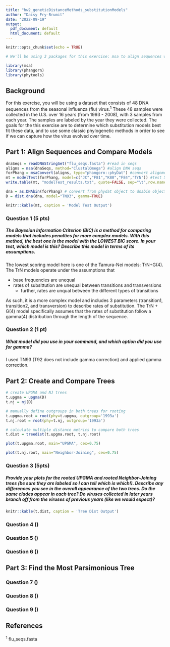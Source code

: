 ```yaml
---
title: "hw2_geneticDistanceMethods_substitutionModels"
author: "Daisy Fry-Brumit"
date: "2022-09-19"
output:
  pdf_document: default
  html_document: default
---
```


```r
knitr::opts_chunk$set(echo = TRUE)

# We'll be using 3 packages for this exercise: msa to align sequences with Clustal-O, phangorn to perform model testing and distance calculations, and phytools to perform bootstrapping. You should already have all 3 of these installed from the last exercise, so all you need to do is load them. There are 2 additional packages we'll use to make the very last plot, but you do not need them yet.

library(msa)
library(phangorn)
library(phytools)
```

## Background

For this exercise, you will be using a dataset that consists of 48 DNA sequences from the seasonal influenza (flu) virus.^1^ These 48 samples were collected in the U.S. over 16 years (from 1993 - 2008), with 3 samples from each year. The samples are labeled by the year they were collected. The goals for the this exercise are to determine which substitution models best fit these data, and to use some classic phylogenetic methods in order to see if we can capture how the virus evolved over time.

## Part 1: Align Sequences and Compare Models

```r
dnaSeqs = readDNAStringSet("flu_seqs.fasta") #read in seqs
aligns = msa(dnaSeqs, method="ClustalOmega") #align DNA seqs
forPhang = msaConvert(aligns, type="phangorn::phyDat") #convert alignment so phangorn can use
mt = modelTest(forPhang, model=c("JC","F81","K80","F84","TrN")) #test 5 models against the data
write.table(mt, "modelTest_results.txt", quote=FALSE, sep="\t",row.names=FALSE, col.names=TRUE) # summarize results, output to .txt for easy viewing

dna = as.DNAbin(forPhang) # convert from phydat object to dnabin object
D = dist.dna(dna, model="TN93", gamma=TRUE)
```

```r
knitr::kable(mt, caption = 'Model Test Output')
```

### Question 1 (5 pts)

##### The Bayesian Information Criterion (BIC) is a method for comparing models that includes penalties for more complex models. With this method, the best one is the model with the LOWEST BIC score. In your test, which model is this? Describe this model in terms of its assumptions.

The lowest scoring model here is one of the Tamura-Nei models: TrN+G(4). The TrN models operate under the assumptions that 

* base frequencies are unequal
* rates of subsittution are unequal between transitions and transversions
  + further, rates are unqual between the different types of transitions
  
As such, it is a more complex model and includes 3 parameters (transition1, transition2, and transversion) to describe rates of substitution. The TrN + G(4) model specifically assumes that the rates of substitution follow a gamma(4) distribution through the length of the sequence.

### Question 2 (1 pt)

##### What model did you use in your command, and which option did you use for gamma?

I used TN93 (T92 does not include gamma correction) and applied gamma correction.

## Part 2: Create and Compare Trees

```r
# create UPGMA and NJ trees
t.upgma = upgma(D) 
t.nj = nj(D)

# manually define outgroups in both trees for rooting
t.upgma.root = root(phy=t.upgma, outgroup='1993a')
t.nj.root = root(phy=t.nj, outgroup='1993a')

# calculate multiple distance metrics to compare both trees
t.dist = treedist(t.upgma.root, t.nj.root)
```

```r
plot(t.upgma.root, main="UPGMA", cex=0.75)
```
```r
plot(t.nj.root, main="Neighbor-Joining", cex=0.75)
```
### Question 3 (5pts)

##### Provide your plots for the rooted UPGMA and rooted Neighbor-Joining trees (be sure they are labeled so I can tell which is which!). Describe any differences you see in the overall appearance of the two trees. Do the same clades appear in each tree? Do viruses collected in later years branch off from the viruses of previous years (like we would expect)?

```r
knitr::kable(t.dist, caption = 'Tree Dist Output')
```

### Question 4 ()

### Question 5 ()

### Question 6 ()

## Part 3: Find the Most Parsimonious Tree

### Question 7 ()

### Question 8 ()

### Question 9 ()

## References

^1^ flu_seqs.fasta